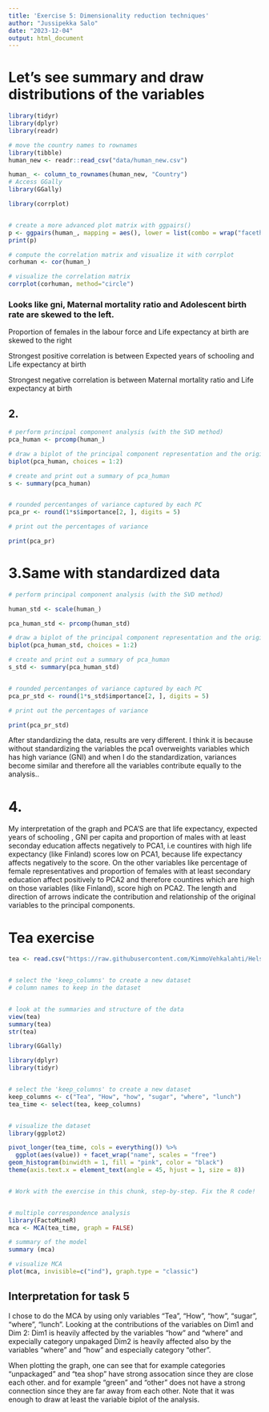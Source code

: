 ```yaml
---
title: 'Exercise 5: Dimensionality reduction techniques'
author: "Jussipekka Salo"
date: "2023-12-04"
output: html_document
---
```

# Let's see summary and draw distributions of the variables
```r

library(tidyr)
library(dplyr)
library(readr)

# move the country names to rownames
library(tibble)
human_new <- readr::read_csv("data/human_new.csv")

human_ <- column_to_rownames(human_new, "Country")
# Access GGally
library(GGally)

library(corrplot)


# create a more advanced plot matrix with ggpairs()
p <- ggpairs(human_, mapping = aes(), lower = list(combo = wrap("facethist", bins = 20)))
print(p)

# compute the correlation matrix and visualize it with corrplot
corhuman <- cor(human_)

# visualize the correlation matrix
corrplot(corhuman, method="circle")
```

### Looks like gni, Maternal mortality ratio and Adolescent birth rate are skewed to the left.
Proportion of females in the labour force and Life expectancy at birth are skewed to the right

Strongest positive correlation is between Expected years of schooling and Life expectancy at birth

Strongest negative correlation is between Maternal mortality ratio and Life expectancy at birth



## 2. 
```r


# perform principal component analysis (with the SVD method)
pca_human <- prcomp(human_)

# draw a biplot of the principal component representation and the original variables
biplot(pca_human, choices = 1:2)

# create and print out a summary of pca_human
s <- summary(pca_human)


# rounded percentanges of variance captured by each PC
pca_pr <- round(1*s$importance[2, ], digits = 5)

# print out the percentages of variance

print(pca_pr)


```


# 3.Same with standardized data


```r


# perform principal component analysis (with the SVD method)

human_std <- scale(human_)

pca_human_std <- prcomp(human_std)

# draw a biplot of the principal component representation and the original variables
biplot(pca_human_std, choices = 1:2)

# create and print out a summary of pca_human
s_std <- summary(pca_human_std)


# rounded percentanges of variance captured by each PC
pca_pr_std <- round(1*s_std$importance[2, ], digits = 5)

# print out the percentages of variance

print(pca_pr_std)


```
After standardizing the data, results are very different. I think it is because without standardizing the variables the pca1 overweights variables which has high variance (GNI) and when I do the standardization, variances become similar and therefore all the variables contribute equally to the analysis..

# 4.

My interpretation of the graph and PCA'S are that life expectancy, expected years of schooling , GNI per capita and proportion of males with at least seconday education affects negatively to PCA1, i.e countires with high life expectancy (like Finland) scores low on PCA1, because life expectancy affects negatively to the score. On the other variables like percentage of female representatives and proportion of females with at least secondary education affect positively to PCA2 and therefore countires which are high on those variables (like Finland), score high on PCA2.  The length and direction of arrows indicate the contribution and relationship of the original variables to the principal components.


# Tea exercise

```r
tea <- read.csv("https://raw.githubusercontent.com/KimmoVehkalahti/Helsinki-Open-Data-Science/master/datasets/tea.csv", stringsAsFactors = TRUE)


# select the 'keep_columns' to create a new dataset
# column names to keep in the dataset


# look at the summaries and structure of the data
view(tea)
summary(tea)
str(tea)

library(GGally)

library(dplyr)
library(tidyr)


# select the 'keep_columns' to create a new dataset
keep_columns <- c("Tea", "How", "how", "sugar", "where", "lunch")
tea_time <- select(tea, keep_columns)


# visualize the dataset
library(ggplot2)

pivot_longer(tea_time, cols = everything()) %>% 
  ggplot(aes(value)) + facet_wrap("name", scales = "free")
geom_histogram(binwidth = 1, fill = "pink", color = "black")
theme(axis.text.x = element_text(angle = 45, hjust = 1, size = 8))



```

```r
# Work with the exercise in this chunk, step-by-step. Fix the R code!


# multiple correspondence analysis
library(FactoMineR)
mca <- MCA(tea_time, graph = FALSE)

# summary of the model
summary (mca)

# visualize MCA
plot(mca, invisible=c("ind"), graph.type = "classic")

```


## Interpretation for task 5
I chose to do the MCA by using only variables "Tea", "How", "how", "sugar", "where", "lunch". Looking at the contributions of the variables on Dim1 and Dim 2:
Dim1 is heavily affected by the variables "how" and "where" and expecially category unpakaged
Dim2 is heavily affected also by the variables "where" and "how" and especially category "other".

When plotting the graph, one can see that for example categories "unpackaged" and "tea shop" have strong assocation since they are close each other. and for example "green" and "other" does not have a strong connection since they are far away from each other. Note that it was enough to draw at least the variable biplot of the analysis.


